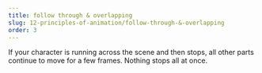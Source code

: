 ```yaml
---
title: follow through & overlapping
slug: 12-principles-of-animation/follow-through-&-overlapping
order: 3
---
```


<SlideTemplate title="follow through & overlapping" i="3" src="/gif/overlapping.gif">
  If your character is running across the scene and then stops, all other parts
  continue to move for a few frames. Nothing stops all at once.
</SlideTemplate>
